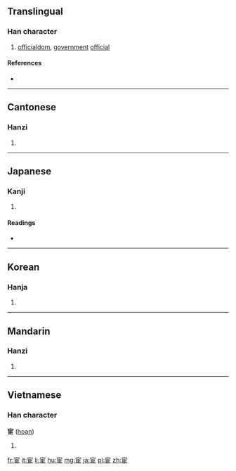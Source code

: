 ==Translingual==

===Han character===
{{Han char|rn=40|rad=宀|as=06|sn=9|four=3071<sub>7</sub>|canj=十尸中中 (JSLL)|ids=⿱[[宀]][[臣]]}}

# [[officialdom]], [[government]] [[official]]

====References====
* {{Han ref|kx=0285.040|dkj=07138|dj=0563.060|hdz=20924.010|uh=5BA6|ud=23462|bh=ABC6|bd=43974}}

----

==Cantonese==

===Hanzi===
{{yue-hanzi|jyut=waan6|y=waan6}}

# {{defn|lang=yue|sort=宀06}}

----

==Japanese==

===Kanji===
{{ja-kanji|grade=|rs=宀06}}

# {{defn|lang=ja|sort=宀06}}

====Readings====
* {{ja-readings|on=[[かん]] (kan), [[げん]] (gen)|kun=[[つかえる]] (tsukaeru), [[まなぶ]] (manabu)}}

----

==Korean==

===Hanja===
{{ko-hanja|hangeul=환|rv=hwan|mr=hwan}}

# {{defn|lang=ko|sort=宀06}}

----

==Mandarin==

===Hanzi===
{{cmn-hanzi|pin=[[huàn]] ([[huan4]])|wg=huan<sup>4</sup>}}

# {{defn|lang=cmn|sort=宀06}}

----

==Vietnamese==

===Han character===
'''宦''' ([[hoạn]])

# {{defn|lang=vi}}

[[fr:宦]]
[[it:宦]]
[[li:宦]]
[[hu:宦]]
[[mg:宦]]
[[ja:宦]]
[[pl:宦]]
[[zh:宦]]